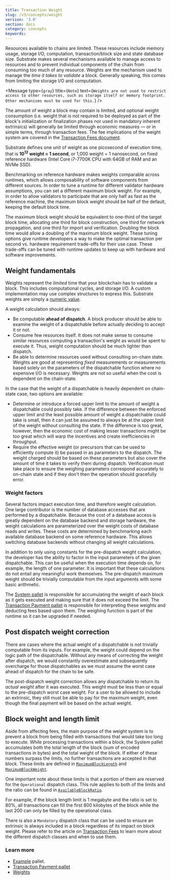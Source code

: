 ```yaml
---
title: Transaction Weight
slug: /v3/concepts/weight
version: '3.0'
section: docs
category: concepts
keywords:
---
```


Resources available to chains are limited. These resources include memory usage, storage I/O,
computation, transaction/block size and state database size. Substrate makes several
mechanisms available to manage
access to resources and to prevent individual components of the chain from consuming too much of any
resource. Weights are the mechanism used to manage the _time it takes to validate_ a block.
Generally speaking, this comes from limiting the storage I/O and computation.

<Message
  type={`gray`}
  title={`Note`}
  text={`Weights are not used to restrict access to other resources, such as storage itself or memory
  footprint. Other mechanisms must be used for this.`}
/>

The amount of weight a block may contain is limited, and optional weight consumption (i.e. weight
that is not required to be deployed as part of the block's initialization or finalization phases nor
used in mandatory inherent extrinsics) will generally be limited through economic measures &mdash; or in
simple terms, through transaction fees. The fee implications of the weight system are covered in the
[Transaction Fees document](/v3/runtime/weights-and-fees).

Substrate defines one unit of weight as one picosecond of execution time, that is **10<sup>12</sup>
weight = 1 second**, or 1,000 weight = 1 nanosecond, on fixed reference hardware (Intel Core
i7-7700K CPU with 64GB of RAM and an NVMe SSD).

Benchmarking on reference hardware makes
weights comparable across runtimes, which allows composability of software components from different
sources. In order to tune a runtime for different validator hardware assumptions, you can set a
different maximum block weight. For example, in order to allow validators to participate that are
only half as fast as the reference machine, the maximum block weight should be half of the default,
keeping the default block time.

The maximum block weight should be equivalent to one-third of the target block time, allocating one
third for block construction, one third for network propagation, and one third for import and
verification. Doubling the block time would allow a doubling of the maximum block weight. These
tuning options give runtime developers a way to make the optimal transaction per second vs. hardware
requirement trade-offs for their use case. These trade-offs can be tuned with runtime updates to
keep up with hardware and software improvements.

## Weight fundamentals

Weights represent the _limited_ time that your blockchain has to validate a block. This includes
computational cycles, and storage I/O. A custom implementation may use complex structures to express
this. Substrate weights are simply a
[numeric value](/rustdocs/latest/frame_support/weights/type.Weight.html).

A weight calculation should always:

- Be computable **ahead of dispatch**. A block producer should be able to examine the weight of a
  dispatchable before actually deciding to accept it or not.
- Consume few resources itself. It does not make sense to consume similar resources computing a
  transaction's weight as would be spent to execute it. Thus, weight computation should be much
  lighter than dispatch.
- Be able to determine resources used without consulting on-chain state. Weights are good at
  representing _fixed_ measurements or measurements based solely on the parameters of the
  dispatchable function where no expensive I/O is necessary. Weights are not so useful when the cost
  is dependent on the chain-state.

In the case that the weight of a dispatchable is heavily dependent on chain-state case, two options
are available:

- Determine or introduce a forced upper limit to the amount of weight a dispatchable could possibly
  take. If the difference between the enforced upper limit and the least possible amount of weight a
  dispatchable could take is small, then it can just be assumed to always be at the upper limit of
  the weight without consulting the state. If the difference is too great, however, then the
  economic cost of making lesser transactions might be too great which will warp the incentives and
  create inefficiencies in throughput.
- Require the effective weight (or precursors that can be used to efficiently compute it) be passed
  in as parameters to the dispatch. The weight charged should be based on these parameters but also
  cover the amount of time it takes to verify them during dispatch. Verification must take place to
  ensure the weighing parameters correspond accurately to on-chain state and if they don't then the
  operation should gracefully error.

### Weight factors

Several factors impact execution time, and therefore weight calculation. One large contributor is
the number of database accesses that are performed by a dispatchable. Because the cost of a database
access is greatly dependent on the database backend and storage hardware, the weight calculations
are parameterized over the weight costs of database reads and writes. These costs are determined by
benchmarking each available database backend on some reference hardware. This allows switching
database backends without changing all weight calculations.

In addition to only using constants for the pre-dispatch weight calculation, the developer has the
ability to factor in the input parameters of the given dispatchable. This can be useful when the
execution time depends on, for example, the length of one parameter. It is important that these
calculations do not entail any meaningful work themselves. The pre-dispatch maximum weight should be
trivially computable from the input arguments with some basic arithmetic.

The [System pallet](/rustdocs/latest/frame_system/pallet/index.html) is
responsible for accumulating the weight of each block as it gets executed and making sure that it
does not exceed the limit. The
[Transaction Payment pallet](/rustdocs/latest/pallet_transaction_payment/index.html)
is responsible for interpreting these weights and deducting fees based upon them. The weighing
function is part of the runtime so it can be upgraded if needed.

## Post dispatch weight correction

There are cases where the actual weight of a dispatchable is not trivially computable from its
inputs. For example, the weight could depend on the logic path of the dispatchable. Without any
means of correcting the weight after dispatch, we would constantly overestimate and subsequently
overcharge for those dispatchables as we must assume the worst case ahead of dispatch for the chain
to be safe.

The post-dispatch weight correction allows any dispatchable to return its _actual weight_ after it
was executed. This weight must be less than or equal to the pre-dispatch worst case weight. For a
user to be allowed to include an extrinsic, they still must be able to pay for the maximum weight,
even though the final payment will be based on the actual weight.

## Block weight and length limit

Aside from affecting fees, the main purpose of the weight system is to prevent a block from being
filled with transactions that would take too long to execute. While processing transactions within a
block, the System pallet accumulates both the total length of the block (sum of encoded transactions
in bytes) and the total weight of the block. If either of these numbers surpass the limits, no
further transactions are accepted in that block. These limits are defined in
[`MaximumBlockLength`](/rustdocs/latest/frame_system/limits/struct.BlockLength.html)
and
[`MaximumBlockWeight`](/rustdocs/latest/frame_system/limits/struct.BlockWeights.html).

One important note about these limits is that a portion of them are reserved for the `Operational`
dispatch class. This rule applies to both of the limits and the ratio can be found in
[`AvailableBlockRatio`](/rustdocs/latest/frame_system/limits/struct.BlockLength.html#method.max_with_normal_ratio).

For example, if the block length limit is 1 megabyte and the ratio is set to 80%, all transactions
can fill the first 800 kilobytes of the block while the last 200 can only be filled by the
operational class.

There is also a `Mandatory` dispatch class that can be used to ensure an extrinsic is always
included in a block regardless of its impact on block weight. Please refer to the article on
[Transaction Fees](/v3/runtime/weights-and-fees) to learn more about the different dispatch classes and
when to use them.

### Learn more

- [Example](https://github.com/paritytech/substrate/blob/master/frame/example/src/lib.rs)
  pallet.
- [Transaction Payment pallet](https://github.com/paritytech/substrate/blob/master/frame/transaction-payment/src/lib.rs)
- [Weights](https://github.com/paritytech/substrate/blob/master/frame/support/src/weights.rs)
